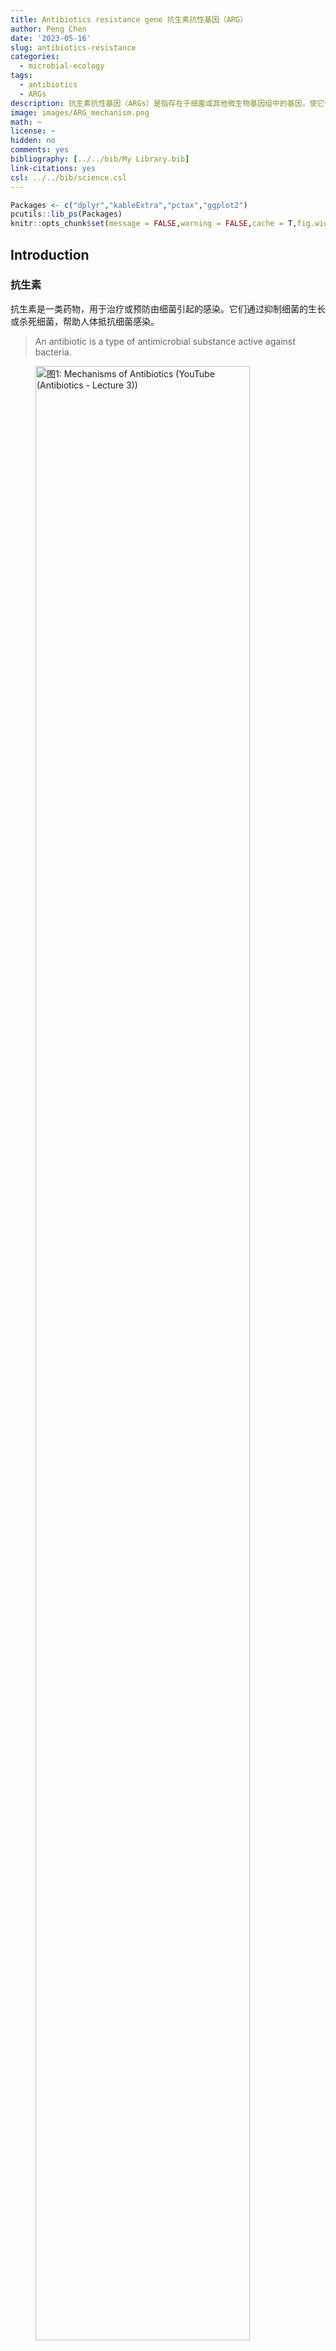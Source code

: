 ```yaml
---
title: Antibiotics resistance gene 抗生素抗性基因（ARG）
author: Peng Chen
date: '2023-05-16'
slug: antibiotics-resistance
categories:
  - microbial-ecology
tags:
  - antibiotics
  - ARGs
description: 抗生素抗性基因（ARGs）是指存在于细菌或其他微生物基因组中的基因，使它们具有对抗生素的抵抗能力。ARG被视为是一种新出现的生物污染物，是宏基因组研究的重要方面，这里介绍常用的rgi软件进行分析。
image: images/ARG_mechanism.png
math: ~
license: ~
hidden: no
comments: yes
bibliography: [../../bib/My Library.bib]
link-citations: yes
csl: ../../bib/science.csl
---
```


```r
Packages <- c("dplyr","kableExtra","pctax","ggplot2")
pcutils::lib_ps(Packages)
knitr::opts_chunk$set(message = FALSE,warning = FALSE,cache = T,fig.width = 6)
```

## Introduction

### 抗生素

抗生素是一类药物，用于治疗或预防由细菌引起的感染。它们通过抑制细菌的生长或杀死细菌，帮助人体抵抗细菌感染。

> An antibiotic is a type of antimicrobial substance active against bacteria.

![图1: Mechanisms of Antibiotics (YouTube (Antibiotics - Lecture 3))](images/antibiotic_mechanism.png){width="90%"}

抗生素可以通过不同的机制对细菌产生作用。以下是几种常见的抗生素类型及其作用机制（图1）：

1.  青霉素类抗生素：作用于细菌细胞壁的合成，干扰其结构，导致细菌细胞壁破裂，细菌死亡。

2.  大环内酯类抗生素：通过阻断细菌蛋白质的合成过程，阻碍细菌的生长和复制。

3.  氨基糖苷类抗生素：抑制细菌蛋白质的合成，通过与细菌的核糖体结合，阻碍蛋白质合成的进行。

4.  四环素类抗生素：抑制细菌的蛋白质合成，通过与细菌的核糖体结合，阻碍蛋白质链的延伸。

5.  氟喹诺酮类抗生素：抑制细菌DNA的复制和转录过程，阻断细菌的生长。

### 抗生素抗性

![图2: Mechanisms of Antibiotic Resistance (Courtesy of E. Wistrand-Yuen.)](images/ARG_mechanism.png){width="90%"}

**抗生素抗性**是指细菌或其他微生物对抗生素的治疗效果降低或完全失效的现象。当细菌暴露在抗生素的作用下，一些细菌可能具有抗药性，能够存活和继续繁殖，导致感染的持续存在或进一步扩散。

> Antibiotic resistance is the ability of a microorganism to withstand the effects of antibiotic(s).

抗生素抗性可以是天然的，即细菌天生具有抗药性。然而，更为严重的是通过基因突变或水平基因转移等机制，细菌可以获得抗药性。

同样，为了对付抗生素的作用机制有多种耐药机制，[**CARD数据库**](https://card.mcmaster.ca/) @alcockCARD2020Antibiotic2020 将其分为7类：

1.  导致抗生素耐药性的抗生素靶标的突变改变或酶促修饰。

2.  抗生素作用靶点的更换或替代，该过程会导致抗生素耐药性。

3.  保护抗生素作用靶点免受抗生素结合，该过程将导致抗生素耐药性。

4.  抗生素的酶促灭活赋予耐药性。

5.  通过将抗生素转运出细胞而产生的抗生素耐药性。

6.  通常通过减少孔蛋白的产生来降低对抗生素的渗透性，可以提供耐药性。

7.  基因缺失（通常是孔蛋白）赋予抗生素耐药性的机制。

**抗生素抗性基因（Antibiotics resistance genes，ARGs）** 是指存在于细菌或其他微生物基因组中的基因，使它们具有对抗生素的抵抗能力。 这些基因编码了一系列的蛋白质或其他分子机制，使细菌能够对抗生素产生耐药性。

ARG被视为是一种新出现的生物污染物，由ARG引起的抗生素耐药性被认为是当代医学最重要的挑战之一，也是严重的公共卫生问题。抗生素耐药性阻碍了临床上对细菌感染的有效治疗，并成为流行病威胁和高死亡率的原因。

根据获得的欧盟和欧洲经济活动国家的数据，抗生素抗性细菌（ARB）在2015年造成671,689人感染，每年导致超过33,000人死亡 @cassiniAttributableDeathsDisabilityadjusted2019。

ARGs在环境中的广泛传播提高了其作为污染物的危害性。 抗生素在人类、兽医和农业用途中的大量使用导致它们不断释放到环境中，同时，ARG也被引入各种环境中，如临床（医院、诊所）和兽医环境、人体（胃肠道微生物组）以及废水处理厂和自然环境（土壤、水、空气）等。

移动遗传元件（MGE）如质粒、转座子、整合子被证明与ARG的转移传播具有很强的相关性 @wangEnhancedRemovalAntibiotic2021，将 ARG 与移动遗传元件联系起来是十分重要的。

## Methods & Tools

生物信息学在ARG研究上的主要目标是开发分析流程，用于准确检测抗性组（抗性基因的补充延伸）并随后根据基因组和宏基因组数据准确预测抗菌谱（AMR 的表型范围和易感性）以及ARG宿主等信息。

目前已开发出很多的ARG相关的生物信息学软件工具（表1)和数据库（表2），注释管理不一致，每个工具和数据库都有不同的重点领域和不同的预测范围。

### Tools

![图3: 宏基因组测序数据ARG分析的工作流程](images/ARG_workflow.png){width="90%"}

目前使用宏基因组测序数据对存在于微生物群落中的ARG进行识别鉴定的计算工作流程主要有两种：基于组装的contigs的分析和基于原始reads的比对分析（图3）。

且大多数方法从宏基因组数据中获得的序列(原始reads或contigs)通常不能明确地确定其属于物种起源，分析的范围通常仅限于基于同源性就能识别的ARG家族，而缺乏高度依赖环境的抗性决定因素，如点突变的分析。

```r
tibble::tribble(
                   ~软件名,                                                                           ~描述,
            "ARG-ANNOT",           "使用 BLAST 针对抗菌素耐药性 (AMR) 参考序列和 SNP 的精选数据库检测细菌基因组中现有的和假定的新抗生素耐药性基因。",
             "ARGs-OAP",                    "用于从宏基因组序列中快速注释和分类抗生素抗性基因样序列（使用 BLASTX 针对 SARG 数据库）的在线管道。",
               "BacAnt",                                         "允许同时注释 ARG、整合子和转座子的，可用于比较基因组分析的应用程序",
              "DeepARG", "通过深度学习方法，分别为短读序列和全基因长度序列构建了两个深度学习模型 DeepARG-SS 和 DeepARG-LS，提供了准确的抗菌素耐药性注释。",
    "Mykrobe predictor",          "快速筛选金黄色葡萄球菌和结核分枝杆菌原始 FASTQ 测序结果中的 AMR 基因和 SNP，并对 12 种抗菌药物进行抗生素谱预测。",
            "ResFinder",                          "通过 BLAST 针对 AMR 参考序列的精选数据库，在全基因组数据中识别水平获得的 AMR 基因。",
                  "RGI",                       "根据综合抗生素耐药性数据库 (CARD) 中的同源性和 SNP 模型，从蛋白质或核苷酸数据中预测耐药性组。",
                 "SEAR",                                "使用 ARG-ANNOT 数据库检测基因组或宏基因组测序数据中水平获得的 AMR 基因。",
                 "SRST",    "一种快速测序读取映射工具，用于快速准确地检测 MLST、毒力、AMR 或其他标记。包括 ResFinder 和 ARG-ANNOT 参考数据库。",
            "AMRFinder",                                   "NCBI开发的一种使用高质量精选 AMR 基因参考数据库识别 AMR 基因的工具。"
    )%>%kbl(caption = "用于鉴定、预测ARGs的生信软件")%>%kable_classic(full_width = F, html_font = "Cambria")

```

### Database

近年来随着ARG数据的快速增长，数据管理、分析和访问需要更完善的数据库来承载。

ARG命名本身就是一个难题，同义词经常使用，名称冲突，基因名称有时基于核苷酸序列有时基于蛋白质序列，一些基因家族使用通用名称，而另一些则命名每个等位基因，加上各种ARG数据库非正式地交换有关 AMR 管理、命名和分类的信息，导致管理较为混乱。

当然，没有一个ARG数据库是完整的，ARG在各种病原体间移动与突变会增加大量数据，突变数据的管理是最具挑战性的任务。

```r
tibble::tribble(
                             ~数据库,                                                                                        ~描述,
                         "ARDB", "一个手动管理的数据库，其中每个基因和抗性类型都用抗性概况、作用机制、本体论和序列和蛋白质数据库的外部链接进行注释。自 2009 年以来未更新，所有数据均已整理到 CARD 中。",
                    "ARG-ANNOT",                                                                    "AMR 参考序列和 SNP 的精选数据库。",
                         "CARD",                             "手动管理的抗性基因和突变、其产物和相关表型数据库，涵盖 AMR 的所有机制。由抗生素耐药性本体论 (ARO) 组织管理。",
                        "CBMAR",                                                               "提供对 β-内酰胺酶家族的分子和生化表征有用的信息。",
                       "MvirDB",                                            "通过整合来自多个来源的数据，专注于对生物防御应用至关重要的毒素、毒力因子和抗生素抗性基因。",
    "NCBI BioProject PRJNA313047",                                                                      "以抗性为重点的 AMR 基因序列整理。",
                       "PATRIC",                                       "细菌感染性疾病信息系统，以ARDB和CARD为基础，辅以AMR元数据，对完整的病原体基因组进行注释。",
                      "Resfams",                                     "蛋白质家族和相关配置文件隐藏马尔可夫模型 (HMM) 的精选数据库，确认具有抗生素抗性功能并按本体组织。",
                    "ResFinder",                                                                         "水平获得的 AMR 基因数据库。",
                         "SARG",                                                        "抗生素抗性基因、亚型和参考序列，整合来自ARDB和CARD的信息。"
    )%>%kbl(caption = "ARGs综合信息数据库")%>%kable_classic(full_width = F, html_font = "Cambria")

```

很多ARG数据库已经很久没有管理升级了，目前CARD是注释比较全面，管理完善，很多ARG条目经过实验验证的数据库。

CARD提供参考 DNA 和蛋白质序列、检测模型和基于细菌抗菌素耐药性(AMR)分子基础的生物信息学工具，设计了抗生素抗性本体论 (ARO)。

ARO 分为三个主要分支：抗生素耐药性决定因素(ARO:3000000)、抗生素分子(ARO:1000003)和抗生素耐药机制(ARO:1000002)，最新的CARD现在已经有6000多个本体术语，这些还得到了很多研究论文的支持。

CARD 开发了抗性基因标识符（RGI) 软件（v5.0）。

RGI软件利用四种CARD模型类型来预测抵抗组：蛋白质同源模型（使用BLASTP或DIAMOND检测AMR基因的功能同源物）、蛋白质变异模型（用于准确区分易感内在基因和获得赋予AMR的突变的内在基因，基CARD的精选SNP矩阵）、rRNA突变模型（用于检测抗药性rRNA靶序列）和蛋白质过度表达模型（检测与AMR相关的外排亚基，但也突出显示存在时赋予过度表达的突变）。

所以我一般用的也是RGI+CARD来做宏基因组的ARG鉴定。当然鉴定后的下游分析就跟其他的功能基因类似，有很多可以做的，最好跟实验设计紧紧联系说明问题。

### RGI

RGI（Resistance Gene Identifier）是一个用于检测和注释细菌基因组中抗生素抗性基因的工具。

地址：<https://github.com/arpcard/rgi>

RGI有网页版应用<https://card.mcmaster.ca/analyze/rgi>，可以选择两种输入，右侧调节参数：

1.  Enter a GenBank accession(s):
2.  Upload FASTA sequence file(s):

GenBank: JN420336.1，试试这个 Klebsiella pneumoniae plasmid pNDM-MAR, complete sequence，肺炎克雷伯菌质粒 pNDM-MAR，完整序列， 267242 bp。

结果会返回一个表，多个旭日图： ![](images/rig_web.png){width="90%"}

当然我们要做宏基因组分析的话肯定要用命令行版本的rgi软件：

安装方法：

最简单的方式就是conda新建环境后直接安装：

```bash
# searches rgi package and show available versions
$ conda search --channel bioconda rgi
# install rgi package
$ conda install --channel bioconda rgi
# install rgi specific version
$ conda install --channel bioconda rgi=3.1.1
# remove rgi package
$ conda remove --channel bioconda rgi
```

如果上述方法有问题的话（比如我当时的环境），可以考虑源码编译：

```bash
# 克隆仓库，
git clone https://github.com/arpcard/rgi

# 在rgi文件夹内新建环境
conda env create -f conda_env.yml
conda activate rgi

# 在rgi文件夹内build
python setup.py build
python setup.py test
python setup.py install

#test
cd tests
pytest -v -rxs
#这里可能会有几个问题，需要把card.json，和由card_database_v3.1.4.fasta创建的card_reference.fasta放在合适位置

#查看安装情况
rgi main -h

#成功的话会输出帮助文件
usage: rgi main [-h] -i INPUT_SEQUENCE -o OUTPUT_FILE [-t {contig,protein}]
                [-a {DIAMOND,BLAST}] [-n THREADS] [--include_loose]
                [--include_nudge] [--local] [--clean] [--keep] [--debug]
                [--low_quality] [-d {wgs,plasmid,chromosome,NA}] [-v]
                [-g {PRODIGAL,PYRODIGAL}] [--split_prodigal_jobs]

Resistance Gene Identifier - 6.0.2 - Main

#下载card数据库
wget https://card.mcmaster.ca/latest/data
tar -xvf data ./card.json

#在本地或工作目录中加载card数据库
rgi load --card_json /path/to/card.json --local

#查看本地数据库版本
rgi database --version --local

#注意不加--local的话数据库会加载到全局环境中，在任意目录都可以运行
```

安装成功后，就可以来对我们的序列进行鉴定了，常用的有两种模式：

1.  基因组或组装序列（DNA/蛋白质）

```bash
rgi main --input_sequence /path/to/nucleotide_input.fasta
  --output_file /path/to/output_file --local --clean
  
部分可选参数：
    -h, --help 显示此帮助信息并退出
    -i 输入序列, --input_sequence 输入序列
        输入文件必须在 FASTA（重叠群和蛋白质）或 gzip 格式！例如 myFile.fasta
    -o 输出文件, --output_file 输出文件，输出文件夹和文件名
    -t {contig,protein}, --input_type {contig,protein}
        指定数据输入类型（默认 = contig）
    -a {DIAMOND,BLAST}, --alignment_tool {DIAMOND,BLAST}
        指定比对工具（默认 = BLAST）
    -n 线程，--num_threads 线程
        BLAST 搜索中使用的线程数 (CPU)（默认值=16）
    --include_loose 除了严格和完美之外还包括宽松的命中点击（默认值：False）
    --include_nudge 包括从宽松到严格命中的命中（默认值：False）
    --local 使用本地数据库（默认：使用数据库可执行目录）
    --clean 删除临时文件（默认值：False）
```

结果表格每列的内容如下：

|                                         |                                                   |
|--------------------------------|----------------------------------------|
| **Field**                               | **Content**                                       |
| ORF_ID                                  | 开放阅读框架标识符（RGI 内部）                    |
| Contig                                  | 源序列                                            |
| Start                                   | ORF起始坐标                                       |
| Stop                                    | ORF的结束坐标                                     |
| Orientation                             | ORF链                                             |
| Cut_Off                                 | RGI 检测范式（完美、严格、松散）                  |
| Pass_Bitscore                           | 严格检测模型 bitscore 截断                        |
| Best_Hit_Bitscore                       | 与 CARD 中的最高命中匹配的 Bitscore 值            |
| Best_Hit_ARO                            | CARD 中的最高命中匹配的 ARO 术语                  |
| Best_Identities                         | 与 CARD 中的最高命中匹配的同一性百分比            |
| ARO                                     | ARO 匹配到 CARD 中的最高命中的Accession号         |
| Model_type                              | CARD检测模型类型                                  |
| SNPs_in_Best_Hit_ARO                    | 在 CARD 中最高命中的 ARO 术语中观察到的突变       |
| Other_SNPs                              | 以模型 ID 指示的其他匹配项的 ARO 术语观察到的突变 |
| Drug Class                              | ARO分类                                           |
| Resistance Mechanism                    | ARO分类                                           |
| AMR Gene Family                         | ARO分类                                           |
| Predicted_DNA                           | ORF预测核苷酸序列                                 |
| Predicted_Protein                       | ORF预测的蛋白质序列                               |
| CARD_Protein_Sequence                   | CARD中top hit的蛋白质序列                         |
| Percentage Length of Reference Sequence | ORF蛋白长度/CARD参考蛋白长度                      |
| ID                                      | HSP 标识符（RGI 内部）                            |
| Model_id                                | CARD检测型号id                                    |
| Nudged                                  | TRUE = 命中从松散微调到严格                       |
| Note                                    | 其他注意事项的原因                                |

2.  宏基因组reads，基因组reads

```bash
rgi bwt --read_one /path/to/fastq/R1.fastq.gz
  --read_two /path/to/fastq/R2.fastq.gz --output_file output_prefix
  --local
  
部分可选参数：
    -h, --help 显示此帮助信息并退出
    -1 READ_ONE, --read_one READ_ONE
    -2 READ_TWO，--read_two READ_TWO
    -a {kma,bowtie2,bwa}, --aligner {kma,bowtie2,bwa}
        选择读取对齐器（默认=kma）
    -n 线程，--threads 线程
        要使用的线程 (CPU) 数（默认值=16）
    -o 输出文件, --output_file 输出文件
        输出文件名的名称
    --debug 调试模式（默认=False）
    --clean 删除临时文件（默认=False）
    --local 使用本地数据库（默认：使用可执行目录中的数据库）
    --include_wildcard 包含wild数据库（默认=False）

```

最终结果有5个文件：

|                                           |                                              |
|-----------------------------------|-------------------------------------|
| **File**                                  | **Contents**                                 |
| **output_prefix.allele_mapping_data.txt** | RGI bwt read mapping results at allele level |
| **output_prefix.gene_mapping_data.txt**   | RGI bwt read mapping results at gene level   |
| output_prefix.artifacts_mapping_stats.txt | Statistics for read mapping artifacts        |
| output_prefix.overall_mapping_stats.txt   | Statistics for overall read mapping results  |
| output_prefix.reference_mapping_stats.txt | Statistics for reference matches             |

常用的进一步分析的是 at allele level，这个表格每列的内容如下：

|                                               |                                                                                                                                                 |
|--------------------|----------------------------------------------------|
| **Field**                                     | **Contents**                                                                                                                                    |
| Reference Sequence                            | read映射到的参考等位基因                                                                                                                        |
| **ARO Term**                                  | ARO Term                                                                                                                                        |
| **ARO Accession**                             | ARO Accession                                                                                                                                   |
| Reference Model Type                          | CARD 检测模型类型                                                                                                                               |
| Reference DB                                  | 参考等位基因来自 CARD 或 WildCARD                                                                                                               |
| Reference Allele Source                       | See below                                                                                                                                       |
| Resistomes & Variants: Observed in Genome(s)  | 这个等位基因序列是否在 CARD 患病率基因组序列中被观察到？                                                                                        |
| Resistomes & Variants: Observed in Plasmid(s) | 是否已在 CARD Prevalence 质粒序列中观察到该等位基因序列？                                                                                       |
| Resistomes & Variants: Observed Pathogen(s)   | CARD 携带此等位基因序列的流行病原体。 如果 Reference DB 是 CARD，将显示在 CARD 检测模型中用作参考的病原体。 使用 k-mers 验证病原体来源。        |
| **Completely Mapped Reads**                   | 完全映射到等位基因的read数量                                                                                                                    |
| **Mapped Reads with Flanking Sequence**       | 未完全映射到等位基因的read数量                                                                                                                  |
| **All Mapped Reads**                          | 前两列的总和                                                                                                                                    |
| Percent Coverage                              | 读数覆盖的参考等位基因百分比                                                                                                                    |
| Length Coverage (bp)                          | Base pairs of reference allele covered by reads                                                                                                 |
| Average MAPQ (Completely Mapped Reads)        | 平均 MAPQ 值，映射质量得分量化了读取错位的可能性。 Heng Li 和 Richard Durbin 在他们描述 MAQ 的论文中介绍了它们，并且通常以 Phred 量表进行报告。 |
| Mate Pair Linkage                             | 对于配对双端测序，如果姐妹读取映射到不同的 AMR 基因，则会列出                                                                                   |
| Reference Length                              | 参考等位基因的长度 (bp)                                                                                                                         |
| **AMR Gene Family**                           | ARO分类                                                                                                                                         |
| **Drug Class**                                | ARO分类                                                                                                                                         |
| **Resistance Mechanism**                      | ARO分类                                                                                                                                         |
| Depth                                         | 覆盖深度（仅在使用 kma 时报告）                                                                                                                 |
| SNPs                                          | 从映射读取中观察到的单核苷酸多态性（仅在使用 kma 时报告）                                                                                       |
| Consensus Sequence DNA                        | 使用映射读取的核苷酸一致序列（仅在使用 kma 时报告）                                                                                             |
| Consensus Sequence Protein                    | 从 DNA 翻译的蛋白质共有序列（仅在使用 kma 时报告）                                                                                              |

## Reference
